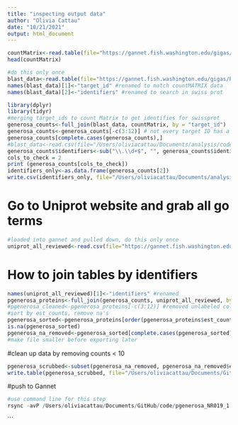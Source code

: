 ```yaml
---
title: "inspecting output data"
author: "Olivia Cattau"
date: "10/21/2021"
output: html_document
---
```


```r
countMatrix<-read.table(file="https://gannet.fish.washington.edu/gigas/analyses/juv-Trueseq-stranded-mRNA-libraries-NR019/abundance.tsv", header=TRUE)
head(countMatrix)
```

```r
#do this only once
blast_data<-read.table(file="https://gannet.fish.washington.edu/gigas/Panopea-generosa-uniprot_blastx.tab")
names(blast_data)[1]<-"target_id" #renamed to match countMATRIX data
names(blast_data)[2]<-"identifiers" #renamed to search in swiss prot 
```

```r
library(dplyr)
library(tidyr)
#merging target_ids to count Matrix to get identifies for swissprot
generosa_counts<-full_join(blast_data, countMatrix, by = "target_id")
generosa_counts<-generosa_counts[-c(3:12)] # not every target ID has a protein identifier...could be an issue later on....
generosa_counts[complete.cases(generosa_counts),] 
#blast_data<-read.csv(file="/Users/oliviacattau/Documents/analysis/code/generosa_counts.csv")#lost count data due to excel stupidity
generosa_counts$identifiers<-sub("\\.\\d+$", "", generosa_counts$identifiers)
cols_to_check = 2
print (generosa_counts[cols_to_check])
identifiers_only<-as.data.frame(generosa_counts[2])
write.csv(identifiers_only, file="/Users/oliviacattau/Documents/analysis/code/pgenerosa/Pgenerosa/NR019_1.csv")
```
# Go to Uniprot website and grab all go terms
```r
#loaded into gannet and pulled down, do this only once
uniprot_all_reviewed<-read.csv(file="https://gannet.fish.washington.edu/gigas/uniprot-reviewed_yes.tab", sep='\t', header=TRUE)
```

# How to join tables by identifiers 
```r
names(uniprot_all_reviewed)[1]<-"identifiers" #renamed
pgenerosa_proteins<-full_join(generosa_counts, uniprot_all_reviewed, by ="identifiers")
#pgenerosa_cleaned<-pgenerosa_proteins[-c(3:12)] #removed unlabeled columns 
#sort by est_counts, remove na's
pgenerosa_sorted<-pgenerosa_proteins[order(pgenerosa_proteins$est_counts, na.last=TRUE, decreasing=TRUE),]
is.na(pgenerosa_sorted)
pgenerosa_na_removed<-pgenerosa_sorted[complete.cases(pgenerosa_sorted), ]
#make file smaller before exporting later 
```
#clean up data by removing counts < 10
```r
pgenerosa_scrubbed<-subset(pgenerosa_na_removed, pgenerosa_na_removed$est_counts >=10)
write.table(pgenerosa_scrubbed, file="/Users/oliviacattau/Documents/GitHub/code/pgenerosa_NR019_1.tab")
```
#push to Gannet
```r
#use command line for this step
rsync -avP /Users/oliviacattau/Documents/GitHub/code/pgenerosa_NR019_1.tab ocattau@gannet.fish.washington.edu:/volume2/web/gigas/data/p.generosa/
```


```